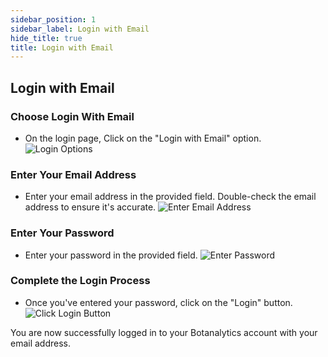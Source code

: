 ```yaml
---
sidebar_position: 1
sidebar_label: Login with Email
hide_title: true
title: Login with Email
---
```



## Login with Email

### Choose Login With Email 

- On the login page, Click on the "Login with Email" option.
  <img src={LoginWithEmail} alt="Login Options" />

### Enter Your Email Address

- Enter your email address in the provided field. Double-check the email address to ensure it's accurate.
  <img src={LoginWithEmailEnterEmail} alt="Enter Email Address" />

### Enter Your Password

- Enter your password in the provided field.
  <img src={LoginWithEmailEnterPassword} alt="Enter Password" />

### Complete the Login Process

- Once you've entered your password, click on the "Login"  button.
  <img src={LoginWithEmailClickLoginButton} alt="Click Login Button" />

You are now successfully logged in to your Botanalytics account with your email address.

